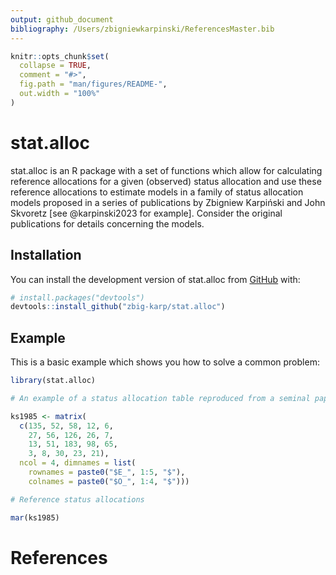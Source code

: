 ```yaml
---
output: github_document
bibliography: /Users/zbigniewkarpinski/ReferencesMaster.bib
---
```


<!-- README.md is generated from README.Rmd. Please edit that file -->

```r
knitr::opts_chunk$set(
  collapse = TRUE,
  comment = "#>",
  fig.path = "man/figures/README-",
  out.width = "100%"
)
```

# stat.alloc

<!-- badges: start -->
<!-- badges: end -->

stat.alloc is an R package with a set of functions which allow for calculating reference allocations for a given (observed) status allocation and use these reference allocations to estimate models in a family of status allocation models proposed in a series of publications by Zbigniew Karpiński and John Skvoretz [see @karpinski2023 for example]. Consider the original publications for details concerning the models.

## Installation

You can install the development version of stat.alloc from [GitHub](https://github.com/) with:

``` r
# install.packages("devtools")
devtools::install_github("zbig-karp/stat.alloc")
```

## Example

This is a basic example which shows you how to solve a common problem:

```r
library(stat.alloc)

# An example of a status allocation table reproduced from a seminal paper by Krauze and Słomczyński (1985). It shows counts of individual from a given educational category (row of the matrix) who end up in a given occupational status (column of the matrix).

ks1985 <- matrix(
  c(135, 52, 58, 12, 6, 
    27, 56, 126, 26, 7, 
    13, 51, 183, 98, 65, 
    3, 8, 30, 23, 21), 
  ncol = 4, dimnames = list(
    rownames = paste0("$E_", 1:5, "$"), 
    colnames = paste0("$O_", 1:4, "$")))

# Reference status allocations 

mar(ks1985)
```

# References
